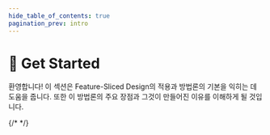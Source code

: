 ```yaml
---
hide_table_of_contents: true
pagination_prev: intro
---
```



# 🚀 Get Started

<p class="summary">
환영합니다! 이 섹션은 Feature-Sliced Design의 적용과 방법론의 기본을 익히는 데 도움을 줍니다. 또한 이 방법론의 주요 장점과 그것이 만들어진 이유를 이해하게 될 것입니다.
</p>

<NavCard
    title="개요"
    description="방법론의 개념과 사용에 대한 간단한 개요"
    to="/docs/get-started/overview"
    Icon={RocketOutlined}
/>
<NavCard
    title="튜토리얼"
    description="FSD 사용에 대한 입문 튜토리얼"
    to="/docs/get-started/tutorial"
    Icon={PlaySquareOutlined}
/>
<NavCard
    title="FAQ"
    description="자주 묻는 질문"
    to="/docs/get-started/faq"
    Icon={QuestionCircleOutlined}
/>
{/* <NavCard
    title="Decomposition cheatsheet"
    description="A memo on the decomposition of logic with examples and criteria"
    to="/docs/get-started/cheatsheet"
    Icon={BuildOutlined}
/> */}
